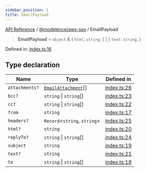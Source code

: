 ```yaml
---
sidebar_position: 1
title: EmailPayload
---
```


[API Reference](/api-reference/@modelence/aws-ses/type-aliases/../../../index) / [@modelence/aws-ses](/api-reference/@modelence/aws-ses/type-aliases/../index) / EmailPayload

> **EmailPayload** = `object` & \{ `html`: `string`; \} \| \{ `text`: `string`; \}

Defined in: [index.ts:16](https://github.com/modelence/modelence/blob/7d5ab6803a03a590fa9ba44d3ce0544ecf5463af/packages/aws-ses/src/index.ts#L16)

## Type declaration

| Name | Type | Defined in |
| ------ | ------ | ------ |
| `attachments?` | [`EmailAttachment`](/api-reference/@modelence/aws-ses/type-aliases/EmailAttachment)[] | [index.ts:26](https://github.com/modelence/modelence/blob/7d5ab6803a03a590fa9ba44d3ce0544ecf5463af/packages/aws-ses/src/index.ts#L26) |
| `bcc?` | `string` \| `string`[] | [index.ts:23](https://github.com/modelence/modelence/blob/7d5ab6803a03a590fa9ba44d3ce0544ecf5463af/packages/aws-ses/src/index.ts#L23) |
| `cc?` | `string` \| `string`[] | [index.ts:22](https://github.com/modelence/modelence/blob/7d5ab6803a03a590fa9ba44d3ce0544ecf5463af/packages/aws-ses/src/index.ts#L22) |
| `from` | `string` | [index.ts:17](https://github.com/modelence/modelence/blob/7d5ab6803a03a590fa9ba44d3ce0544ecf5463af/packages/aws-ses/src/index.ts#L17) |
| `headers?` | `Record`\<`string`, `string`\> | [index.ts:25](https://github.com/modelence/modelence/blob/7d5ab6803a03a590fa9ba44d3ce0544ecf5463af/packages/aws-ses/src/index.ts#L25) |
| `html?` | `string` | [index.ts:20](https://github.com/modelence/modelence/blob/7d5ab6803a03a590fa9ba44d3ce0544ecf5463af/packages/aws-ses/src/index.ts#L20) |
| `replyTo?` | `string` \| `string`[] | [index.ts:24](https://github.com/modelence/modelence/blob/7d5ab6803a03a590fa9ba44d3ce0544ecf5463af/packages/aws-ses/src/index.ts#L24) |
| `subject` | `string` | [index.ts:19](https://github.com/modelence/modelence/blob/7d5ab6803a03a590fa9ba44d3ce0544ecf5463af/packages/aws-ses/src/index.ts#L19) |
| `text?` | `string` | [index.ts:21](https://github.com/modelence/modelence/blob/7d5ab6803a03a590fa9ba44d3ce0544ecf5463af/packages/aws-ses/src/index.ts#L21) |
| `to` | `string` \| `string`[] | [index.ts:18](https://github.com/modelence/modelence/blob/7d5ab6803a03a590fa9ba44d3ce0544ecf5463af/packages/aws-ses/src/index.ts#L18) |

